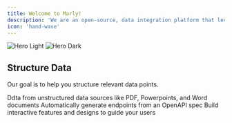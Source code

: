 ```yaml
---
title: Welcome to Marly!
description: 'We are an open-source, data integration platform that leverages language models for the movement of unstructured data. '
icon: 'hand-wave'
---
```


<img
  className="block dark:hidden"
  src="/images/hero-light.jpg"
  alt="Hero Light"
/>
<img
  className="hidden dark:block"
  src="/images/hero-dark.jpeg"
  alt="Hero Dark"
/>

## Structure Data

Our goal is to help you structure relevant data points.

<CardGroup cols={3}>
  <Card
    title="Extract"
    icon="palette"
  >
    Ddta from unstructured data sources like PDF, Powerpoints, and Word documents
  </Card>
  <Card
    title="Transform"
    icon="code"
    href="https://mintlify.com/docs/api-playground/openapi"
  >
    Automatically generate endpoints from an OpenAPI spec
  </Card>
  <Card
    title="Load"
    icon="screwdriver-wrench"
    href="https://mintlify.com/docs/components/accordion"
  >
    Build interactive features and designs to guide your users
  </Card>
</CardGroup>
